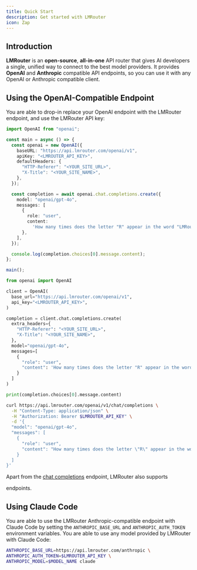 ```yaml
---
title: Quick Start
description: Get started with LMRouter
icon: Zap
---
```


## Introduction

**LMRouter** is an **open-source**, **all-in-one** API router that gives AI developers a single, unified way to connect to the best model providers. It provides **OpenAI** and **Anthropic** compatible API endpoints, so you can use it with any OpenAI or Anthropic compatible client.

## Using the OpenAI-Compatible Endpoint

You are able to drop-in replace your OpenAI endpoint with the LMRouter endpoint, and use the LMRouter API key:

```typescript tab="TypeScript"
import OpenAI from "openai";

const main = async () => {
  const openai = new OpenAI({
    baseURL: "https://api.lmrouter.com/openai/v1",
    apiKey: "<LMROUTER_API_KEY>",
    defaultHeaders: {
      "HTTP-Referer": "<YOUR_SITE_URL>",
      "X-Title": "<YOUR_SITE_NAME>",
    },
  });

  const completion = await openai.chat.completions.create({
    model: "openai/gpt-4o",
    messages: [
      {
        role: "user",
        content:
          'How many times does the letter "R" appear in the word "LMRouter"?',
      },
    ],
  });

  console.log(completion.choices[0].message.content);
};

main();
```

```python tab="Python"
from openai import OpenAI

client = OpenAI(
  base_url="https://api.lmrouter.com/openai/v1",
  api_key="<LMROUTER_API_KEY>",
)

completion = client.chat.completions.create(
  extra_headers={
    "HTTP-Referer": "<YOUR_SITE_URL>",
    "X-Title": "<YOUR_SITE_NAME>",
  },
  model="openai/gpt-4o",
  messages=[
    {
      "role": "user",
      "content": 'How many times does the letter "R" appear in the word "LMRouter"?'
    }
  ]
)

print(completion.choices[0].message.content)
```

```bash tab="Bash"
curl https://api.lmrouter.com/openai/v1/chat/completions \
  -H "Content-Type: application/json" \
  -H "Authorization: Bearer $LMROUTER_API_KEY" \
  -d '{
  "model": "openai/gpt-4o",
  "messages": [
    {
      "role": "user",
      "content": "How many times does the letter \"R\" appear in the word \"LMRouter\"?"
    }
  ]
}'
```

Apart from the [chat completions](/language-models/chat-completions) endpoint, LMRouter also supports

<Cards>
  <Card href="/language-models/responses" title="Responses API" />
  <Card href="/language-models/messages" title="Messages API" />
  <Card href="/image-models/image-generation" title="Image Generation" />
  <Card href="/image-models/image-editing" title="Image Editing" />
  <Card href="/embedding-models/embeddings" title="Embeddings" />
  <Card href="/audio-models/speech" title="Audio Speech" />
  <Card href="/audio-models/transcriptions" title="Audio Transcriptions" />
  <Card href="/audio-models/translations" title="Audio Translations" />
</Cards>

endpoints.

## Using Claude Code

You are able to use the LMRouter Anthropic-compatible endpoint with Claude Code by setting the `ANTHROPIC_BASE_URL` and `ANTHROPIC_AUTH_TOKEN` environment variables. You are able to use any model provided by LMRouter with Claude Code:

```bash tab="Bash"
ANTHROPIC_BASE_URL=https://api.lmrouter.com/anthropic \
ANTHROPIC_AUTH_TOKEN=$LMROUTER_API_KEY \
ANTHROPIC_MODEL=$MODEL_NAME claude
```
